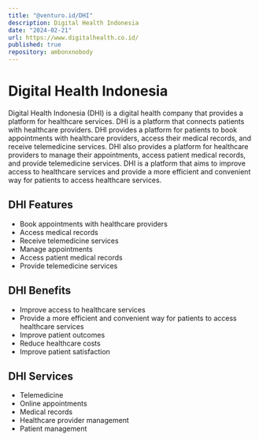 ```yaml
---
title: "@venturo.id/DHI"
description: Digital Health Indonesia
date: "2024-02-21"
url: https://www.digitalhealth.co.id/
published: true
repository: ambonxnobody
---
```



# Digital Health Indonesia

Digital Health Indonesia (DHI) is a digital health company that provides a platform for healthcare services. DHI is a platform that connects patients with healthcare providers. DHI provides a platform for patients to book appointments with healthcare providers, access their medical records, and receive telemedicine services. DHI also provides a platform for healthcare providers to manage their appointments, access patient medical records, and provide telemedicine services. DHI is a platform that aims to improve access to healthcare services and provide a more efficient and convenient way for patients to access healthcare services.

## DHI Features

- Book appointments with healthcare providers
- Access medical records
- Receive telemedicine services
- Manage appointments
- Access patient medical records
- Provide telemedicine services

## DHI Benefits

- Improve access to healthcare services
- Provide a more efficient and convenient way for patients to access healthcare services
- Improve patient outcomes
- Reduce healthcare costs
- Improve patient satisfaction

## DHI Services

- Telemedicine
- Online appointments
- Medical records
- Healthcare provider management
- Patient management

